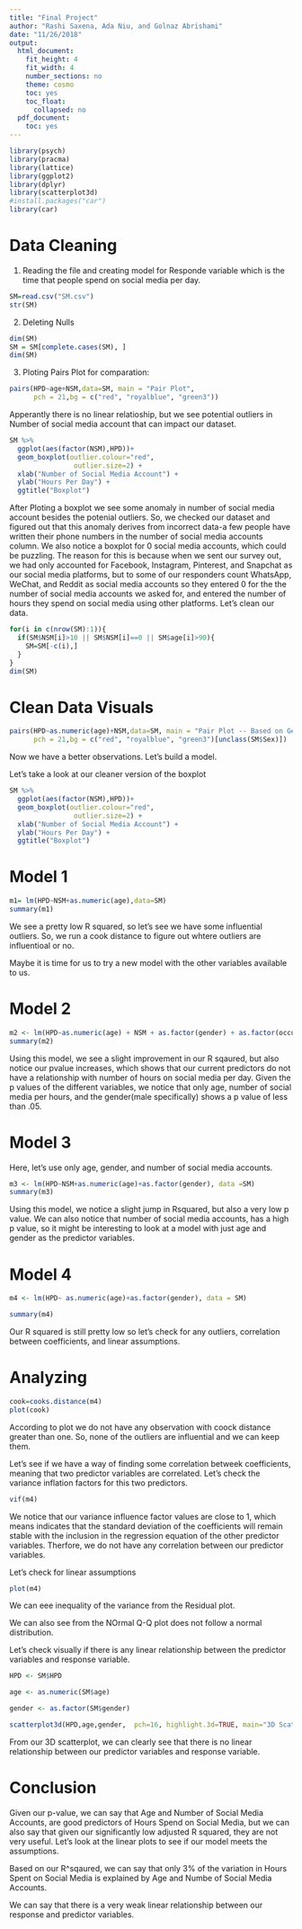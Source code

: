 ```yaml
---
title: "Final Project"
author: "Rashi Saxena, Ada Niu, and Golnaz Abrishami"
date: "11/26/2018"
output:
  html_document:
    fit_height: 4
    fit_width: 4
    number_sections: no
    theme: cosmo
    toc: yes
    toc_float:
      collapsed: no
  pdf_document:
    toc: yes
---
```


```r
library(psych)
library(pracma)
library(lattice)
library(ggplot2)
library(dplyr)
library(scatterplot3d)
#install.packages("car")
library(car)
```
# Data Cleaning 

1. Reading the file and creating model for Responde variable which is the time that people spend on social media per day.
```r
SM=read.csv("SM.csv")
str(SM)
```

2. Deleting Nulls
```r
dim(SM)
SM = SM[complete.cases(SM), ]
dim(SM)
```
3. Ploting Pairs Plot for comparation:

```r
pairs(HPD~age+NSM,data=SM, main = "Pair Plot",
      pch = 21,bg = c("red", "royalblue", "green3"))
```
Apperantly there is no linear relatioship, but we see potential outliers in Number of social media account that can impact our dataset.

```r
SM %>%
  ggplot(aes(factor(NSM),HPD))+
  geom_boxplot(outlier.colour="red",
                outlier.size=2) +
  xlab("Number of Social Media Account") +
  ylab("Hours Per Day") +
  ggtitle("Boxplot")
```

After Ploting a boxplot we see some anomaly in number of social media account besides the potenial outliers. 
So, we checked our dataset and figured out that this anomaly derives from incorrect data-a few people have written their phone numbers in the number of social media accounts column. We also notice a boxplot for 0 social media accounts, which could be puzzling. The reason for this is because when we sent our survey out, we had only accounted for Facebook, Instagram, Pinterest, and Snapchat as our social media platforms, but to some of our responders count WhatsApp, WeChat, and Reddit as social media accounts so they entered 0 for the the number of social media accounts we asked for, and entered the number of hours they spend on social media using other platforms. Let's clean our data. 

```r
for(i in c(nrow(SM):1)){
  if(SM$NSM[i]>10 || SM$NSM[i]==0 || SM$age[i]>90){
    SM=SM[-c(i),]
  }
}
dim(SM)
```

# Clean Data Visuals

```r
pairs(HPD~as.numeric(age)+NSM,data=SM, main = "Pair Plot -- Based on Gender",
      pch = 21,bg = c("red", "royalblue", "green3")[unclass(SM$Sex)])
```
Now we have a better observations. Let's build a model. 

Let's take a look at our cleaner version of the boxplot 
```r
SM %>%
  ggplot(aes(factor(NSM),HPD))+
  geom_boxplot(outlier.colour="red",
                outlier.size=2) +
  xlab("Number of Social Media Account") +
  ylab("Hours Per Day") +
  ggtitle("Boxplot")

```

# Model 1

```r
m1= lm(HPD~NSM+as.numeric(age),data=SM)
summary(m1)

```

We see a pretty low R squared, so let's see we have some influential outliers. So, we run a cook distance to figure out whtere outliers are influentioal or no. 

Maybe it is time for us to try a new model with the other variables available to us. 

# Model 2
```r
m2 <- lm(HPD~as.numeric(age) + NSM + as.factor(gender) + as.factor(occupation)+ as.factor(marital_status) + as.factor(education), data =SM)
summary(m2)
```

Using this model, we see a slight improvement in our R sqaured, but also notice our pvalue increases, which shows that our current predictors do not have a relationship with number of hours on social media per day. Given the p values of the different variables, we notice that only age, number of social media per hours, and the gender(male specifically) shows a p value of less than .05. 

# Model 3

Here, let's use only age, gender, and number of social media accounts. 

```r

m3 <- lm(HPD~NSM+as.numeric(age)+as.factor(gender), data =SM)
summary(m3)
```
Using this model, we notice a slight jump in Rsquared, but also a very low p value. We can also notice that number of social media accounts, has a high p value, so it might be interesting to look at a model with just age and gender as the predictor variables. 

# Model 4

```r

m4 <- lm(HPD~ as.numeric(age)+as.factor(gender), data = SM) 

summary(m4)
```

Our R squared is still pretty low so let's check for any outliers, correlation between coefficients, and linear assumptions. 

# Analyzing 

```r
cook=cooks.distance(m4)
plot(cook)

```
According to plot we do not have any observation with coock distance greater than one. So, none of the outliers are influential and we can keep them.

Let's see if we have a way of finding some correlation betweek coefficients, meaning that two predictor variables are correlated. Let's check the variance inflation factors for this two predictors.

```r
vif(m4)
```

We notice that our variance influence factor values are close to 1, which means indicates that the standard deviation of the coefficients will remain stable with the inclusion in the regression equation of the other predictor variables. Therfore, we do not have any correlation between our predictor variables. 

Let's check for linear assumptions

```r
plot(m4)

```
We can eee inequality of the variance from the Residual plot. 

We can also see from the NOrmal Q-Q plot does not follow a normal distribution. 

Let's check visually if there is any linear relationship between the predictor variables and response variable. 
```r

HPD <- SM$HPD

age <- as.numeric(SM$age)

gender <- as.factor(SM$gender)

scatterplot3d(HPD,age,gender,  pch=16, highlight.3d=TRUE, main="3D Scatterplot")

````
From our 3D scatterplot, we can clearly see that there is no linear relationship between our predictor variables and response variable. 

# Conclusion 

Given our p-value, we can say that Age and Number of Social Media Accounts, are good predictors of Hours Spend on Social Media, but we can also say that given our significantly low adjusted R squared, they are not very useful. Let's look at the linear plots to see if our model meets the assumptions. 

Based on our R^sqaured, we can say that only 3% of the variation in Hours Spent on Social Media is explained by Age and Numbe of Social Media Accounts. 

We can say that there is a very weak linear relationship between our response and predictor variables. 








